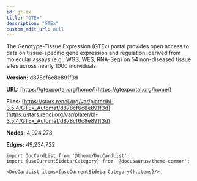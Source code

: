 ```yaml
---
id: gt-ex
title: "GTEx"
description: "GTEx"
custom_edit_url: null
---
```





The Genotype-Tissue Expression (GTEx) portal provides open access to data on tissue-specific gene expression and regulation, derived from molecular assays (e.g., WGS, WES, RNA-Seq) on 54 non-diseased tissue sites across nearly 1000 individuals.

**Version:** d878cf6c8e891f3d

**URL:** [https://gtexportal.org/home/](https://gtexportal.org/home/)

**Files:** [https://stars.renci.org/var/plater/bl-3.5.4/GTEx_Automat/d878cf6c8e891f3d](https://stars.renci.org/var/plater/bl-3.5.4/GTEx_Automat/d878cf6c8e891f3d)

**Nodes:** 4,924,278

**Edges:** 49,234,722





```mdx-code-block
import DocCardList from '@theme/DocCardList';
import {useCurrentSidebarCategory} from '@docusaurus/theme-common';

<DocCardList items={useCurrentSidebarCategory().items}/>
```
      